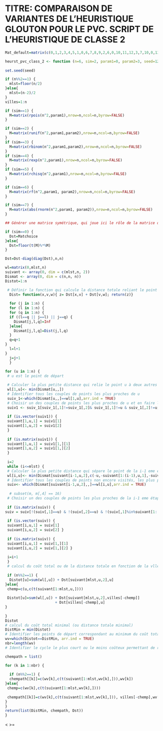 


# TITRE: COMPARAISON DE VARIANTES DE L'HEURISTIQUE GLOUTON POUR LE PVC. SCRIPT DE L'HEURISTIQUE DE CLASSE 2

```{r}
Mat_default=matrix(c(0,1,2,3,4,5,1,0,6,7,8,9,2,6,0,10,11,12,3,7,10,0,13,14,4,8,11,13,0,15,5,9,12,14,15,0),nrow=6, ncol=6, byrow = TRUE)

heurst_pvc_class_2 <- function (n=6, sim=2, param1=0, param2=3, seed=1240, Matchoice=Mat_default){
  
set.seed(seed)

if (n%%2==1) {
  mlst=floor(n/2)
}else{
  mlst=(n-2)/2
}
villes=1:n

if (sim==1) {
  M=matrix(rpois(n^2,param1),nrow=n,ncol=n,byrow=FALSE)
}

if (sim==2) {
  M=matrix(runif(n^2,param1,param2),nrow=n,ncol=n,byrow=FALSE)
}
if (sim==3) {
  M=matrix(rbinom(n^2,param1,param2),nrow=n,ncol=n,byrow=FALSE)
}
if (sim==4) {
  M=matrix(rexp(n^2,param1),nrow=n,ncol=n,byrow=FALSE)
}
if (sim==5) {
  M=matrix(rchisq(n^2,param1),nrow=n,ncol=n,byrow=FALSE)
}

if (sim==6) {
  M=matrix(rf(n^2,param1, param2),nrow=n,ncol=n,byrow=FALSE)
}

if (sim==7) {
  M=matrix(abs(rnorm(n^2,param1, param2)),nrow=n,ncol=n,byrow=FALSE)
}

## Générer une matrice symétrique, qui joue ici le rôle de la matrice des distances entre les villes.

if (sim==0) {
  Dst=Matchoice
}else{
  Dst=floor(t(M)%*%M)
}

Dst=Dst-diag(diag(Dst),n,n)

wl=matrix(0,mlst,n)
suivant <- array(0, dim = c(mlst,n, 2))
Dismat <- array(0, dim = c(n,n, n))
Distot=1:n

 # Définir la fonction qui calcule la distance totale reliant le point u à deux autres points v et w
  Dist= function(x,v,w){ z= Dst[x,v] + Dst[v,w]; return(z)}
  
  for (j in 1:n) {
  for (l in 1:n) {
  for (q in 1:n) {
  if ((l==q || j==l) || j==q) {
    Dismat[j,l,q]=Inf
  }else{
    Dismat[j,l,q]=Dist(j,l,q)
  }
  q=q+1
}
  l=l+1
}
  j=j+1
  }
  
for (u in 1:n) {
 # u est le point de départ

 # Calculer la plus petite distance qui relie le point u à deux autres points à visiter
 wl[1,u]<- min(Dismat[u,,])
 # Identifier tous les couples de points les plus proches de u
 suiv_1<-which(Dismat[u,,]==wl[1,u],arr.ind = TRUE)
 # Choisir un des couples de points les plus proches de u et en faire les étape 1 et 2 du voyage
 suiv1 <- suiv_1[suiv_1[,1]!=suiv_1[,2]& suiv_1[,1]!=u & suiv_1[,2]!=u,]
 
 if (is.vector(suiv1)) {
 suivant[1,u,1] = suiv1[1]
 suivant[1,u,2] = suiv1[2] 
 }
 
 if (is.matrix(suiv1)) {
 suivant[1,u,1] = suiv1[1,][1]
 suivant[1,u,2] = suiv1[1,][2]
 }
 
 i=2
 while (i<=mlst) {
 # Calculer la plus petite distance qui sépare le point de la i-1 eme étape des autres points non encore visités
 wl[i,u]<- min(Dismat[suivant[i-1,u,2],c(-u,-suivant[1:(i-1),u,1],-suivant[1:(i-1),u,2]), c(-u,-suivant[1:(i-1),u,1],-suivant[1:(i-1),u,2])])
 # Identifier tous les couples de points non encore visités, les plus proches du second point de la i-1 eme étape
 suiv<- which(Dismat[suivant[i-1,u,2],,]==wl[i,u],arr.ind = TRUE)
 
  # subset(m, m[,4] == 16)
 # Choisir un des couples de points les plus proches de la i-1 eme étape et en faire l'étape i
 
 if (is.matrix(suiv)) {
suiv = suiv[!(suiv[,1]==u) & !(suiv[,2]==u) & !(suiv[,1]%in%suivant[1:(i-1),u,1]) & !(suiv[,2]%in%suivant[1:(i-1),u,1]) & !(suiv[,1]%in%suivant[1:(i-1),u,2]) & !(suiv[,2]%in%suivant[1:(i-1),u,2]),] }
 
 if (is.vector(suiv)) {
 suivant[i,u,1] = suiv[1]
 suivant[i,u,2] = suiv[2] }
 
 if (is.matrix(suiv)) {
 suivant[i,u,1] = suiv[1,][1]
 suivant[i,u,2] = suiv[1,][2] }
 
 i=i+1
 }
 # calcul du coût total ou de la distance totale en fonction de la vlle de départ
 
 if (n%%2==1) {
  Distot[u]=sum(wl[,u]) + Dst[suivant[mlst,u,2],u]
}else{
 chemp=c(u,c(t(suivant[1:mlst,u,])))
 
 Distot[u]=sum(wl[,u]) + Dst[suivant[mlst,u,2],villes[-chemp]]
                       + Dst[villes[-chemp],u]
}
 
}
Distot
# calcul du coût total minimal (ou distance totale minimal)
DistMin = min(Distot)
# Identifier les points de départ correspondant au minimum du coût total
wv=which(Distot==DistMin, arr.ind = TRUE)
nbr=length(wv)
# Identifier le cycle le plus court ou le moins coûteux permettant de relier le n points considérés

chempath = list()

for (k in 1:nbr) {
  
  if (n%%2==1) {
  chempath[[k]]=c(wv[k],c(t(suivant[1:mlst,wv[k],])),wv[k])
}else{
 chemp=c(wv[k],c(t(suivant[1:mlst,wv[k],])))
   
 chempath[[k]]=c(wv[k],c(t(suivant[1:mlst,wv[k],])), villes[-chemp],wv[k])
}
}
return(list(DistMin, chempath, Dst))
}
```


<
>=